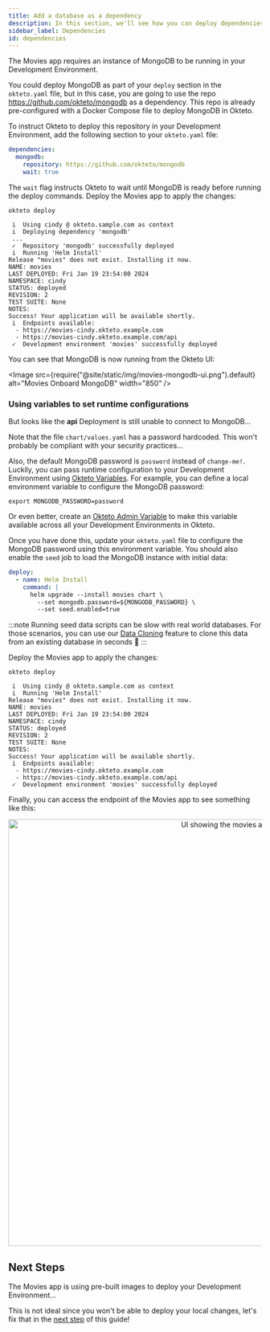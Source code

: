 ```yaml
---
title: Add a database as a dependency
description: In this section, we'll see how you can deploy dependencies on other repositories
sidebar_label: Dependencies
id: dependencies
---
```



The Movies app requires an instance of MongoDB to be running in your Development Environment.

You could deploy MongoDB as part of your `deploy` section in the `okteto.yaml` file, but in this case, you are going to use the repo https://github.com/okteto/mongodb as a dependency.
This repo is already pre-configured with a Docker Compose file to deploy MongoDB in Okteto.

To instruct Okteto to deploy this repository in your Development Environment, add the following section to your `okteto.yaml` file:

```yaml
dependencies:
  mongodb:
    repository: https://github.com/okteto/mongodb
    wait: true
```

The `wait` flag instructs Okteto to wait until MongoDB is ready before running the deploy commands.
Deploy the Movies app to apply the changes:

```console
okteto deploy
```

```console
 i  Using cindy @ okteto.sample.com as context
 i  Deploying dependency 'mongodb'
 ...
 ✓  Repository 'mongodb' successfully deployed
 i  Running 'Helm Install'
Release "movies" does not exist. Installing it now.
NAME: movies
LAST DEPLOYED: Fri Jan 19 23:54:00 2024
NAMESPACE: cindy
STATUS: deployed
REVISION: 2
TEST SUITE: None
NOTES:
Success! Your application will be available shortly.
 i  Endpoints available:
  - https://movies-cindy.okteto.example.com
  - https://movies-cindy.okteto.example.com/api
 ✓  Development environment 'movies' successfully deployed
```

You can see that MongoDB is now running from the Okteto UI:

<Image
  src={require("@site/static/img/movies-mongodb-ui.png").default}
  alt="Movies Onboard MongoDB"
  width="850"
/>

### Using variables to set runtime configurations

But looks like the **api** Deployment is still unable to connect to MongoDB...

Note that the file `chart/values.yaml` has a password hardcoded.
This won't probably be compliant with your security practices...

Also, the default MongoDB password is `password` instead of `change-me!`. Luckily, you can pass runtime configuration to your Development Environment using [Okteto Variables](manifest/okteto-variables.mdx).
For example, you can define a local environment variable to configure the MongoDB password:

```console
export MONGODB_PASSWORD=password
```

Or even better, create an [Okteto Admin Variable](admin/dashboard.mdx#variables) to make this variable available across all your Development Environments in Okteto.

Once you have done this, update your `okteto.yaml` file to configure the MongoDB password using this environment variable.
You should also enable the `seed` job to load the MongoDB instance with initial data:

```yaml
deploy:
  - name: Helm Install
    command: |
      helm upgrade --install movies chart \
        --set mongodb.password=${MONGODB_PASSWORD} \
        --set seed.enabled=true
```

:::note
Running seed data scripts can be slow with real world databases. For those scenarios, you can use our [Data Cloning](core/components/use-volume-snapshots.mdx) feature to clone this data from an existing database in seconds 🚀
:::

Deploy the Movies app to apply the changes:

```console
okteto deploy
```

```console
 i  Using cindy @ okteto.sample.com as context
 i  Running 'Helm Install'
Release "movies" does not exist. Installing it now.
NAME: movies
LAST DEPLOYED: Fri Jan 19 23:54:00 2024
NAMESPACE: cindy
STATUS: deployed
REVISION: 2
TEST SUITE: None
NOTES:
Success! Your application will be available shortly.
 i  Endpoints available:
  - https://movies-cindy.okteto.example.com
  - https://movies-cindy.okteto.example.com/api
 ✓  Development environment 'movies' successfully deployed
```

Finally, you can access the endpoint of the Movies app to see something like this:

<p align="center">
  <Image
    src={require("@site/static/img/next-ui-movies.png").default}
    alt="UI showing the movies app"
    width="850"
  />
</p>

## Next Steps

The Movies app is using pre-built images to deploy your Development Environment...

This is not ideal since you won't be able to deploy your local changes, let's fix that in the [next step](build.mdx) of this guide!
